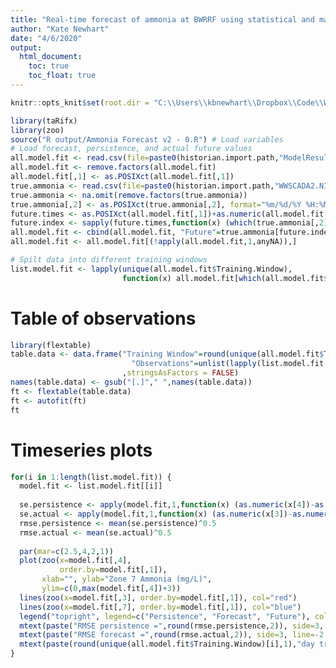 ```yaml
---
title: "Real-time forecast of ammonia at BWRRF using statistical and machine learning"
author: "Kate Newhart"
date: "4/6/2020"
output: 
  html_document:
    toc: true
    toc_float: true
---
```


```r
knitr::opts_knit$set(root.dir = "C:\\Users\\kbnewhart\\Dropbox\\Code\\WRRF-Analytics")
```

```r
library(taRifx)
library(zoo)
source("R output/Ammonia Forecast v2 - 0.R") # Load variables
# Load forecast, persistence, and actual future values
all.model.fit <- read.csv(file=paste0(historian.import.path,"ModelResults.csv"))
all.model.fit <- remove.factors(all.model.fit)
all.model.fit[,1] <- as.POSIXct(all.model.fit[,1])
true.ammonia <- read.csv(file=paste0(historian.import.path,"WWSCADA2.NIA33391_AB3_AMMONIA.F_CV.CSV"))
true.ammonia <- na.omit(remove.factors(true.ammonia))
true.ammonia[,2] <- as.POSIXct(true.ammonia[,2], format="%m/%d/%Y %H:%M:%S")
future.times <- as.POSIXct(all.model.fit[,1])+as.numeric(all.model.fit[,5])*60
future.index <- sapply(future.times,function(x) (which(true.ammonia[,2]>x)[1]-1))
all.model.fit <- cbind(all.model.fit, "Future"=true.ammonia[future.index,3])
all.model.fit <- all.model.fit[(!apply(all.model.fit,1,anyNA)),]

# Spilt data into different training windows
list.model.fit <- lapply(unique(all.model.fit$Training.Window), 
                         function(x) all.model.fit[which(all.model.fit$Training.Window==x),])
```

# Table of observations
```r
library(flextable)
table.data <- data.frame("Training Window"=round(unique(all.model.fit$Training.Window),1),
                           "Observations"=unlist(lapply(list.model.fit,nrow))
                         ,stringsAsFactors = FALSE)
names(table.data) <- gsub("[.]"," ",names(table.data))
ft <- flextable(table.data)
ft <- autofit(ft)
ft
```

# Timeseries plots
```r
for(i in 1:length(list.model.fit)) {
  model.fit <- list.model.fit[[i]]
  
  se.persistence <- apply(model.fit,1,function(x) (as.numeric(x[4])-as.numeric(x[7]))^2)
  se.actual <- apply(model.fit,1,function(x) (as.numeric(x[3])-as.numeric(x[7]))^2)
  rmse.persistence <- mean(se.persistence)^0.5
  rmse.actual <- mean(se.actual)^0.5
  
  par(mar=c(2.5,4,2,1))
  plot(zoo(x=model.fit[,4], 
           order.by=model.fit[,1]), 
       xlab="", ylab="Zone 7 Ammonia (mg/L)",
       ylim=c(0,max(model.fit[,4])+3))
  lines(zoo(x=model.fit[,3], order.by=model.fit[,1]), col="red")
  lines(zoo(x=model.fit[,7], order.by=model.fit[,1]), col="blue")
  legend("topright", legend=c("Persistence", "Forecast", "Future"), col=c("black", "red", "blue"), lwd=1)
  mtext(paste("RMSE persistence =",round(rmse.persistence,2)), side=3, line=-1, adj=.01)
  mtext(paste("RMSE forecast =",round(rmse.actual,2)), side=3, line=-2.25, adj=.01)
  mtext(paste(round(unique(all.model.fit$Training.Window)[i],1),"day training window"), side=3, line=0.5, font=2)
}
```


